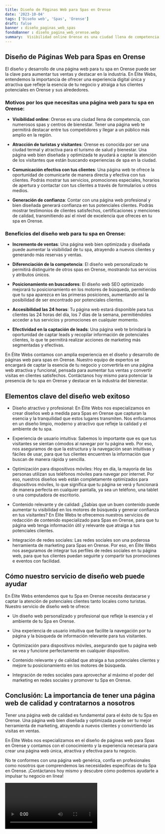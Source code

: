 ```yaml
---
title: Diseño de Páginas Web para Spas en Orense
date: '2023-10-04'
tags: ['Diseño web', 'Spas', 'Orense']
draft: false
banner : diseño_paginas_web_spas
fondoBanner : diseño_pagina_web_orense.webp
summary:  Visibilidad online Orense es una ciudad llena de competencia, con numerosos spas y centros de bienestar. Tener una página web te permitirá destacar entre tus competidores y llegar a un público más amplio en la región.
---
```


## **Diseño de Páginas Web para Spas en Orense**
 
El diseño y desarrollo de una página web para tu spa en Orense puede ser la clave para aumentar tus ventas y destacar en la industria. En Élite Webs, entendemos la importancia de ofrecer una experiencia digital única y atractiva que refleje la esencia de tu negocio y atraiga a tus clientes potenciales en Orense y sus alrededores.

### **Motivos por los que necesitas una página web para tu spa en Orense:**

- **Visibilidad online**: Orense es una ciudad llena de competencia, con numerosos spas y centros de bienestar. Tener una página web te permitirá destacar entre tus competidores y llegar a un público más amplio en la región.

- **Atracción de turistas y visitantes**: Orense es conocida por ser una ciudad termal y atractiva para el turismo de salud y bienestar. Una página web bien diseñada y optimizada te ayudará a captar la atención de los visitantes que están buscando experiencias de spa en la ciudad.

- **Comunicación efectiva con tus clientes**: Una página web te ofrece la oportunidad de comunicarte de manera directa y efectiva con tus clientes. Podrás mostrar tus servicios, promociones especiales, horarios de apertura y contactar con tus clientes a través de formularios u otros medios.

- **Generación de confianza**: Contar con una página web profesional y bien diseñada generará confianza en tus potenciales clientes. Podrás mostrar testimonios de clientes satisfechos, certificaciones y menciones de calidad, transmitiendo así el nivel de excelencia que ofreces en tu spa en Orense.

### **Beneficios del diseño web para tu spa en Orense:**

- **Incremento de ventas**: Una página web bien optimizada y diseñada puede aumentar la visibilidad de tu spa, atrayendo a nuevos clientes y generando más reservas y ventas.

- **Diferenciación de la competencia**: El diseño web personalizado te permitirá distinguirte de otros spas en Orense, mostrando tus servicios y atributos únicos.

- **Posicionamiento en buscadores**: El diseño web SEO optimizado mejorará tu posicionamiento en los motores de búsqueda, permitiendo que tu spa aparezca en las primeras posiciones, aumentando así la posibilidad de ser encontrado por potenciales clientes.

- **Accesibilidad las 24 horas**: Tu página web estará disponible para tus clientes las 24 horas del día, los 7 días de la semana, permitiéndoles acceder a tus servicios y promociones en cualquier momento.

- **Efectividad en la captación de leads**: Una página web te brindará la oportunidad de captar leads y recopilar información de potenciales clientes, lo que te permitirá realizar acciones de marketing más segmentadas y efectivas.

En Élite Webs contamos con amplia experiencia en el diseño y desarrollo de páginas web para spas en Orense. Nuestro equipo de expertos se encargará de captar la esencia de tu negocio y convertirla en una página web atractiva y funcional, pensada para aumentar tus ventas y convertir visitas en clientes satisfechos. Contáctanos hoy mismo para potenciar la presencia de tu spa en Orense y destacar en la industria del bienestar.

<GifSeo />

<Cta />

## Elementos clave del diseño web exitoso

- Diseño atractivo y profesional: En Élite Webs nos especializamos en crear diseños web a medida para Spas en Orense que capturan la esencia y la tranquilidad que estos lugares transmiten. Nos enfocamos en un diseño limpio, moderno y atractivo que refleje la calidad y el ambiente de tu spa.

-  Experiencia de usuario intuitiva: Sabemos lo importante que es que tus visitantes se sientan cómodos al navegar por tu página web. Por eso, nos aseguramos de que la estructura y la navegación sean intuitivas y fáciles de usar, para que tus clientes encuentren la información que buscan de manera rápida y sencilla.

- Optimización para dispositivos móviles: Hoy en día, la mayoría de las personas utilizan sus teléfonos móviles para navegar por internet. Por eso, nuestros diseños web están completamente optimizados para dispositivos móviles, lo que significa que tu página se verá y funcionará de manera perfecta en cualquier pantalla, ya sea un teléfono, una tablet o una computadora de escritorio.

- Contenido relevante y de calidad: ¿Sabías que un buen contenido puede aumentar tu visibilidad en los motores de búsqueda y generar confianza en tus visitantes? En Élite Webs te ofrecemos nuestros servicios de redacción de contenido especializado para Spas en Orense, para que tu página web tenga información útil y relevante que atraiga a tus potenciales clientes.

- Integración de redes sociales: Las redes sociales son una poderosa herramienta de marketing para Spas en Orense. Por eso, en Élite Webs nos aseguramos de integrar tus perfiles de redes sociales en tu página web, para que tus clientes puedan seguirte y compartir tus promociones e eventos con facilidad.

## Cómo nuestro servicio de diseño web puede ayudar

En Élite Webs entendemos que tu Spa en Orense necesita destacarse y captar la atención de potenciales clientes tanto locales como turistas. Nuestro servicio de diseño web te ofrece:

- Un diseño web personalizado y profesional que refleje la esencia y el ambiente de tu Spa en Orense.

- Una experiencia de usuario intuitiva que facilite la navegación por tu página y la búsqueda de información relevante para tus visitantes.

- Optimización para dispositivos móviles, asegurando que tu página web se vea y funcione perfectamente en cualquier dispositivo.

- Contenido relevante y de calidad que atraiga a tus potenciales clientes y mejore tu posicionamiento en los motores de búsqueda.

- Integración de redes sociales para aprovechar al máximo el poder del marketing en redes sociales y promover tu Spa en Orense.

## Conclusión: La importancia de tener una página web de calidad y contratarnos a nosotros

Tener una página web de calidad es fundamental para el éxito de tu Spa en Orense. Una página web bien diseñada y optimizada puede ser tu mejor herramienta de marketing, atrayendo a nuevos clientes y convirtiendo las visitas en ventas.

En Élite Webs nos especializamos en el diseño de páginas web para Spas en Orense y contamos con el conocimiento y la experiencia necesaria para crear una página web única, atractiva y efectiva para tu negocio.

No te conformes con una página web genérica, confía en profesionales como nosotros que comprendemos las necesidades específicas de tu Spa en Orense. ¡Contáctanos hoy mismo y descubre cómo podemos ayudarte a impulsar tu negocio en línea!

<Video />

<CtaBot job='Spas' city='Orense'/>

<Gmaps query='Orense+españa+maps' />